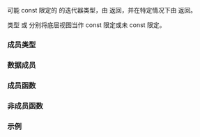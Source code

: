 {{cpp/ranges/zip_view/title|''iterator''}}
{{cpp/ranges/zip_view/navbar}}
{{dcl begin}}
{{dcla|anchor=no|expos=yes|
template&lt; bool Const &gt;
class /*iterator*/;
}}
{{dcl h|辅助概念}}
{{dcl|num=2|notes={{mark expos}}|1=
template&lt; bool C, class... Views &gt;
concept /*all-forward*/ =
    (ranges::forward_range&lt;std::conditional_t&lt;C, const Views, Views&gt;&gt; &amp;&amp; ...);
}}
{{dcl|num=3|notes={{mark expos}}|1=
template&lt; bool C, class... Views &gt;
concept /*all-bidirectional*/ =
    (ranges::bidirectional_range&lt;std::conditional_t&lt;C, const Views, Views&gt;&gt; &amp;&amp; ...);
}}
{{dcl|num=4|notes={{mark expos}}|1=
template&lt; bool C, class... Views &gt;
concept /*all-random-access*/ =
    (ranges::random_access_range&lt;std::conditional_t&lt;C, const Views, Views&gt;&gt; &amp;&amp; ...);
}}
{{dcl end}}

可能 const 限定的 {{tt|zip_view}} 的迭代器类型，由 {{rlpt|begin|zip_view::begin}} 返回，并在特定情况下由 {{rlpt|end|zip_view::end}} 返回。

类型 {{c|/*iterator*/&lt;true&gt;}} 或 {{c|/*iterator*/&lt;false&gt;}} 分别将底层视图当作 const 限定或未 const 限定。

===成员类型===
{{dsc begin}}
{{dsc hitem|成员类型|定义}}
{{dsc|{{tt|iterator_concept}}|
* {{lc|std::random_access_iterator_tag}}，若 {{box|{{lsi|cpp/ranges#all-random-access}}{{c/core|&lt;Const, Views...&gt;}}}} 为 {{c|true}}，
* 否则为 {{lc|std::bidirectional_iterator_tag}}，若 {{box|{{lsi|cpp/ranges#all-bidirectional}}{{c/core|&lt;Const, Views...&gt;}}}} 为 {{c|true}}，
* 否则为 {{lc|std::forward_iterator_tag}}，若 {{box|{{lsi|cpp/ranges#all-forward}}{{c/core|&lt;Const, Views...&gt;}}}} 为 {{c|true}}，
* 否则为 {{lc|std::input_iterator_tag}}。}}
{{dsc|{{tt|iterator_category}}&lt;br&gt;{{mark cond present}}|
* {{lc|std::input_iterator_tag}}，若 {{box|{{lsi|cpp/ranges#all-forward}}{{c/core|&lt;Const, Views...&gt;}}}} 为 {{c|true}}，
* 否则不定义。}}
{{dsc|{{tt|value_type}}|
* {{c|std::tuple&lt;ranges::range_value_t&lt;Views&gt;...&gt;}}，若 {{tt|Const}} 为 {{c|false}}，
* 否则为 {{c|std::tuple&lt;ranges::range_value_t&lt;const Views&gt;...&gt;}}。}}
{{dsc|{{tt|difference_type}}|
* {{c|std::common_type_t&lt;ranges::range_difference_t&lt;Views&gt;...&gt;}}，若 {{tt|Const}} 为 {{c|false}}，
* 否则为 {{c|std::common_type_t&lt;ranges::range_difference_t&lt;const Views&gt;...&gt;}}。}}
{{dsc end}}

===数据成员===
{{dsc begin}}
{{dsc hitem|成员名称|定义}}
{{dsc expos mem obj|current_|private=yes|
* {{c|std::tuple&lt;ranges::iterator_t&lt;Views&gt;...&gt;}}，如果 {{tt|Const}} 为 {{c|false}}，
* 否则为 {{c|std::tuple&lt;ranges::iterator_t&lt;const Views&gt;...&gt;}}。}}
{{dsc end}}

===成员函数===
{{dsc begin}}
{{dsc mem ctor|cpp/ranges/zip_view/iterator/iterator|构造迭代器}}
{{dsc mem fun|cpp/ranges/zip_view/iterator/operator*|获取由底层被指向元素构成的元组式值}}
{{dsc mem fun|cpp/ranges/zip_view/iterator/operator_at|title=operator[]|获取由给定偏移处的元素构成的元组式值}}
{{dsc inc|cpp/ranges/adaptor/iterator/dsc operator arith|zip_view}}
{{dsc end}}

===非成员函数===
{{dsc begin}}
{{dsc fun|cpp/ranges/zip_view/iterator/operator_cmp|title=operator==&lt;br&gt;operator&lt;&lt;br&gt;operator&gt;&lt;br&gt;operator&lt;=&lt;br&gt;operator&gt;=&lt;br&gt;operator&lt;=&gt;|比较底层迭代器|notes={{mark c++23}}}}
{{dsc fun|cpp/ranges/zip_view/iterator/operator_arith2|title=operator+&lt;br&gt;operator-|在底层迭代器上实施迭代器算术|notes={{mark c++23}}}}
{{dsc fun|cpp/ranges/zip_view/iterator/iter_move|获取一个元组式值，代表要移动的底层被指向元素|notes={{mark c++23}}}}
{{dsc fun|cpp/ranges/zip_view/iterator/iter_swap|交换底层的被指向元素|notes={{mark c++23}}}}
{{dsc end}}

===示例===
{{example}}

{{langlinks|de|en|es|fr|it|ja|pt|ru}}